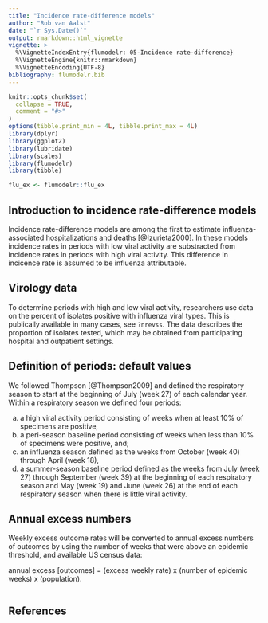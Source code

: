 ```yaml
---
title: "Incidence rate-difference models"
author: "Rob van Aalst"
date: "`r Sys.Date()`"
output: rmarkdown::html_vignette
vignette: >
  %\VignetteIndexEntry{flumodelr: 05-Incidence rate-difference}
  %\VignetteEngine{knitr::rmarkdown}
  %\VignetteEncoding{UTF-8}
bibliography: flumodelr.bib
---
```


```r
knitr::opts_chunk$set(
  collapse = TRUE,
  comment = "#>"
)
options(tibble.print_min = 4L, tibble.print_max = 4L)
library(dplyr)
library(ggplot2)
library(lubridate)
library(scales)
library(flumodelr)
library(tibble)
```

```r
flu_ex <- flumodelr::flu_ex
```

## Introduction to incidence rate-difference models

Incidence rate-difference models are among the first to estimate influenza-associated hospitalizations and
deaths [@Izurieta2000]. In these models incidence rates in periods with low viral activity are substracted from incidence rates in periods with high viral activity. This difference in incicence rate is assumed to be influenza attributable.

## Virology data  
To determine periods with high and low viral activity, researchers use data on the percent of isolates positive with influenza viral types. This is publically available in many cases, see `?nrevss`. The data describes the proportion of isolates tested, which may be obtained from participating hospital and outpatient settings.   

## Definition of periods: default values
We followed Thompson [@Thompson2009] and defined the respiratory season to start at the beginning of July (week 27) of each calendar year. Within a respiratory season we defined four periods:

(a) a high viral activity period consisting of weeks when at least 10% of specimens are positive, 
(b) a peri-season baseline period consisting of weeks when less than 10% of specimens were positive, and;
(c) an influenza season defined as the weeks from October (week 40) through April (week 18),
(d) a summer-season baseline period defined as the weeks from July (week 27) through September (week 39) at the beginning of each respiratory season and May (week 19) and June (week 26) at the end of each respiratory season when there is little viral activity.

## Annual excess numbers
Weekly excess outcome rates will be converted to annual excess numbers of outcomes by using the number of weeks
that were above an epidemic threshold, and available US census data:

annual excess [outcomes] = (excess weekly rate) x (number of epidemic weeks) x (population).

```r

```

## References
